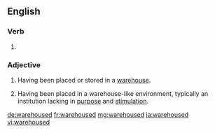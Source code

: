==English==

===Verb===
{{head|en|verb form}}

# {{en-past of|warehouse}}

===Adjective===
{{en-adj}}

# Having been placed or stored in a [[warehouse]].
# {{context|by extension|of a person or group|usually critical|lang=en}} Having been placed in a warehouse-like environment, typically an institution lacking in [[purpose]] and [[stimulation]].

[[de:warehoused]]
[[fr:warehoused]]
[[mg:warehoused]]
[[ja:warehoused]]
[[vi:warehoused]]